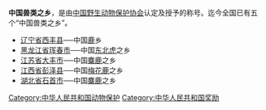 '''中国兽类之乡'''，是由[[中国野生动物保护协会|中国野生动物保护协会]]认定及授予的称号。迄今全国已有五个“中国兽类之乡”。

*[[辽宁省|辽宁省]][[西丰县|西丰县]]──中国[[鹿|鹿]]乡
*[[黑龙江省|黑龙江省]][[珲春市|珲春市]]──中国[[东北虎|东北虎]]之乡
*[[江苏省|江苏省]][[大丰市|大丰市]]──中国[[麋鹿|麋鹿]]之乡
*[[江西省|江西省]][[彭泽县|彭泽县]]──中国[[梅花鹿|梅花鹿]]之乡
*[[湖北省|湖北省]][[石首市|石首市]]──中国[[麋鹿|麋鹿]]之乡

{{中国保护区列表}}
[[Category:中华人民共和国动物保护|Category:中华人民共和国动物保护]]
[[Category:中华人民共和国奖励|Category:中华人民共和国奖励]]